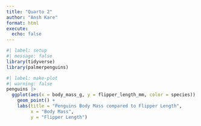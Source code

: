 ```yaml
---
title: "Quarto 2"
author: "Ansh Kare"
format: html
execute: 
  echo: false
---
```

```r
#| label: setup
#| message: false
library(tidyverse)
library(palmerpenguins)

```

```r
#| label: make-plot
#| warning: false
penguins |> 
  ggplot(aes(x = body_mass_g, y = flipper_length_mm, color = species)) +
    geom_point() +
    labs(title = "Penguins Body Mass compared to Flipper Length", 
         x = "Body Mass", 
         y = "Flipper Length")

```
